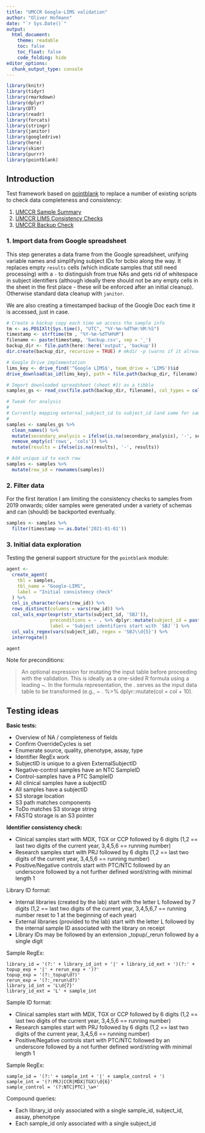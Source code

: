 ```yaml
---
title: "UMCCR Google-LIMS validation"
author: "Oliver Hofmann"
date: "`r Sys.Date()`"
output:
  html_document:
    theme: readable
    toc: false
    toc_float: false
    code_folding: hide
editor_options: 
  chunk_output_type: console
---
```


```r
library(knitr)
library(tidyr)
library(rmarkdown)
library(dplyr)
library(DT)
library(readr)
library(forcats)
library(stringr)
library(janitor)
library(googledrive)
library(here)
library(skimr)
library(purrr)
library(pointblank)
```

## Introduction

Test framework based on [pointblank](https://github.com/rich-iannone/pointblank
) to replace a number of existing scripts to check data completeness and consistency:

1. [UMCCR Sample Summary](bcbioSetup.html)
1. [UMCCR LIMS Consistency Checks](checkLims.html)
1. [UMCCR Backup Check](verifyBackup.html)




### 1. Import data from Google spreadsheet

This step generates a data frame from the Google spreadsheet, unifying variable names and simplifying subject IDs for bcbio along the way. It replaces empty `results` cells (which indicate samples that still need processing) with a `-` to distinguish from true NAs and gets rid of whitespace in subject identifiers (although ideally there should not be any empty cells in the sheet in the first place - these will be enforced after an initial cleanup). Otherwise standard data cleanup with `janitor`. 

We are also creating a timestamped backup of the Google Doc each time it is accessed, just in case.

```r
# Create a backup copy each time we access the sample info
tm <- as.POSIXlt(Sys.time(), "UTC", "%Y-%m-%dT%H:%M:%S")
timestamp <- strftime(tm , "%Y-%m-%dT%H%M")
filename <- paste(timestamp, 'backup.csv', sep = '_')
backup_dir <- file.path(here::here('output', 'backup'))
dir.create(backup_dir, recursive = TRUE) # mkdir -p (warns if it already exists):

# Google Drive implementation
lims_key <- drive_find('^Google LIMS$', team_drive = 'LIMS')$id
drive_download(as_id(lims_key), path = file.path(backup_dir, filename), overwrite = TRUE)

# Import downloaded spreadsheet (sheet #1) as a tibble
samples_gs <- read_csv(file.path(backup_dir, filename), col_types = cols(.default = "c", Run = "d"))

# Tweak for analysis
#
# Currently mapping external_subject_id to subject_id (and same for sample id)
#
samples <- samples_gs %>%
  clean_names() %>%
  mutate(secondary_analysis = ifelse(is.na(secondary_analysis), '-', secondary_analysis)) %>%
  remove_empty(c('rows', 'cols')) %>%
  mutate(results = ifelse(is.na(results), '-', results))

# Add unique id to each row
samples <- samples %>%
  mutate(row_id = rownames(samples))
```

### 2. Filter data

For the first iteration I am limiting the consistency checks to samples from 2019 onwards; older samples were generated under a variety of schemas and can (should) be backported eventually.

```r
samples <- samples %>% 
  filter(timestamp >= as.Date('2021-01-01'))
```

### 3. Initial data exploration

Testing the general support structure for the `pointblank` module:

```r
agent <-
  create_agent(
    tbl = samples,
    tbl_name = "Google-LIMS",
    label = "Initial consistency check"
  ) %>%
  col_is_character(vars(row_id)) %>%
  rows_distinct(columns = vars(row_id)) %>%
  col_vals_expr(expr(str_starts(subject_id, 'SBJ')),
                preconditions = ~ . %>% dplyr::mutate(subject_id = paste('T', subject_id, sep='')),
                label = 'Subject identifiers start with `SBJ`') %>%
  col_vals_regex(vars(subject_id), regex = 'SBJ\\d{5}') %>%
  interrogate()

agent
```

Note for preconditions:

> An optional expression for mutating the input table before proceeding with the validation. This is ideally as a one-sided R formula using a leading ~. In the formula representation, the . serves as the input data table to be transformed (e.g., ~ . %>% dplyr::mutate(col = col + 10).


## Testing ideas

**Basic tests:**

* Overview of NA / completeness of fields
* Confirm OverrideCycles is set
* Enumerate source, quality, phenotype, assay, type
* Identifier RegEx work
* SubjectID is unique to a given ExternalSubjectID
* Negative-control samples have an NTC SampleID
* Control-samples have a PTC SampleID
* All clinical samples have a subjectID
* All samples have a subjectID
* S3 storage location
* S3 path matches components
* ToDo matches S3 storage string
* FASTQ storage is an S3 pointer

**Identifier consistency check:**

* Clinical samples start with MDX, TGX or CCP followed by 6 digits (1,2 == last two digits of the current year, 3,4,5,6 == running number)
* Research samples start with PRJ followed by 6 digits (1,2 == last two digits of the current year, 3,4,5,6 == running number)
* Positive/Negative controls start with PTC/NTC followed by an underscore followed by a not further defined word/string with minimal length 1

Library ID format:

* Internal libraries (created by the lab) start with the letter L followed by 7 digits (1,2 == last two digits of the current year, 3,4,5,6,7 == running number reset to 1 at the beginning of each year)
* External libraries (provided to the lab) start with the letter L followed by the internal sample ID associated with the library on receipt
* Library IDs may be followed by an extension _topup/_rerun followed by a single digit 

Sample RegEx:

```
library_id = '(?:' + library_id_int + '|' + library_id_ext + ')(?:' + topup_exp + '|' + rerun_exp + ')?'
topup_exp = '(?:_topup\d?)'
rerun_exp = '(?:_rerun\d?)'
library_id_int = 'L\d{7}'
library_id_ext = 'L' + sample_int
```

Sample ID format:

* Clinical samples start with MDX, TGX or CCP followed by 6 digits (1,2 == last two digits of the current year, 3,4,5,6 == running number)
* Research samples start with PRJ followed by 6 digits (1,2 == last two digits of the current year, 3,4,5,6 == running number)
* Positive/Negative controls start with PTC/NTC followed by an underscore followed by a not further defined word/string with minimal length 1

Sample RegEx:

```
sample_id = '(?:' + sample_int + '|' + sample_control + ')
sample_int = '(?:PRJ|CCR|MDX|TGX)\d{6}'
sample_control = '(?:NTC|PTC)_\w+'
```

Compound queries:

* Each library_id only associated with a single sample_id, subject_id, assay, phenotype
* Each sample_id only associated with a single subject_id
